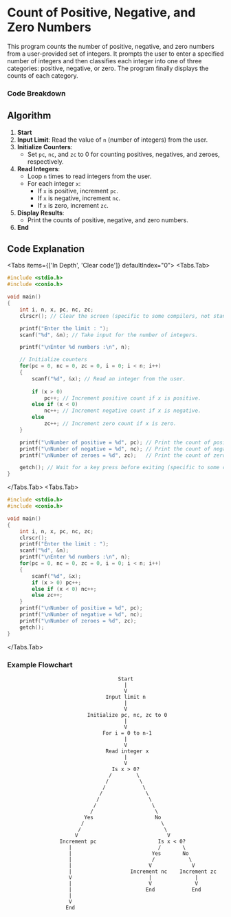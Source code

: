 
# Count of Positive, Negative, and Zero Numbers

This program counts the number of positive, negative, and zero numbers from a user-provided set of integers. It prompts the user to enter a specified number of integers and then classifies each integer into one of three categories: positive, negative, or zero. The program finally displays the counts of each category.

### Code Breakdown

## Algorithm

1. **Start**
2. **Input Limit**: Read the value of `n` (number of integers) from the user.
3. **Initialize Counters**:
   - Set `pc`, `nc`, and `zc` to 0 for counting positives, negatives, and zeroes, respectively.
4. **Read Integers**:
   - Loop `n` times to read integers from the user.
   - For each integer `x`:
     - If `x` is positive, increment `pc`.
     - If `x` is negative, increment `nc`.
     - If `x` is zero, increment `zc`.
5. **Display Results**:
   - Print the counts of positive, negative, and zero numbers.
6. **End**


## Code Explanation

<Tabs items={['In Depth', 'Clear code']} defaultIndex="0">
  <Tabs.Tab>
```c filename="Detailed" copy showLineNumbers
#include <stdio.h>
#include <conio.h>

void main()
{
    int i, n, x, pc, nc, zc;
    clrscr(); // Clear the screen (specific to some compilers, not standard C).

    printf("Enter the limit : ");
    scanf("%d", &n); // Take input for the number of integers.

    printf("\nEnter %d numbers :\n", n);

    // Initialize counters
    for(pc = 0, nc = 0, zc = 0, i = 0; i < n; i++)
    {
        scanf("%d", &x); // Read an integer from the user.
        
        if (x > 0) 
            pc++; // Increment positive count if x is positive.
        else if (x < 0) 
            nc++; // Increment negative count if x is negative.
        else 
            zc++; // Increment zero count if x is zero.
    }

    printf("\nNumber of positive = %d", pc); // Print the count of positive numbers.
    printf("\nNumber of negative = %d", nc); // Print the count of negative numbers.
    printf("\nNumber of zeroes = %d", zc);   // Print the count of zeroes.

    getch(); // Wait for a key press before exiting (specific to some compilers).
}
```
</Tabs.Tab>
<Tabs.Tab>
``` c filename="plain" copy showLineNumbers
#include <stdio.h>
#include <conio.h>

void main()
{
    int i, n, x, pc, nc, zc;
    clrscr();
    printf("Enter the limit : ");
    scanf("%d", &n);
    printf("\nEnter %d numbers :\n", n);
    for(pc = 0, nc = 0, zc = 0, i = 0; i < n; i++)
    {
        scanf("%d", &x);
        if (x > 0) pc++;
        else if (x < 0) nc++;
        else zc++;
    }
    printf("\nNumber of positive = %d", pc);
    printf("\nNumber of negative = %d", nc);
    printf("\nNumber of zeroes = %d", zc);
    getch();
}
```
</Tabs.Tab>
</Tabs>

### Example Flowchart

```plaintext
                                    Start
                                      |
                                      V
                                Input limit n
                                      |
                                      V
                          Initialize pc, nc, zc to 0
                                      |
                                      V
                               For i = 0 to n-1
                                      |
                                      V
                                Read integer x
                                      |
                                      V
                                  Is x > 0?     
                                 /        \     
                                /          \     
                               /            \     
                              /              \     
                             /                \     
                            /                  \     
                           /                    \    
                         Yes                    No    
                        /                         \    
                       /                           \   
                      V                             V   
                 Increment pc                    Is x < 0?  
                    |                            /       \    
                    |                          Yes       No  
                    |                          /           \  
                    |                         V             V  
                    |                   Increment nc    Increment zc  
                    V                         |              |    
                    |                         V              V    
                    |                        End            End    
                    |                   
                    V                   
                   End

```
